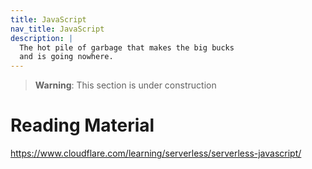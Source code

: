 ```yaml
---
title: JavaScript
nav_title: JavaScript
description: |
  The hot pile of garbage that makes the big bucks
  and is going nowhere.
---
```


> **Warning**: This section is under construction

# Reading Material

https://www.cloudflare.com/learning/serverless/serverless-javascript/
